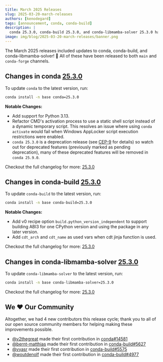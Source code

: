 ```yaml
---
title: March 2025 Releases
slug: 2025-03-20-march-releases
authors: [kenodegard]
tags: [announcement, conda, conda-build]
description: |
  conda 25.3.0, conda-build 25.3.0, and conda-libmamba-solver 25.3.0 have been released! 🎉
image: img/blog/2025-03-20-march-releases/banner.png
---
```


The March 2025 releases included updates to conda, conda-build, and conda-libmamba-solver! 🎉 All of these have been released to both `main` and `conda-forge` channels.

<!-- truncate -->

## Changes in conda [25.3.0](https://github.com/conda/conda/releases/tag/25.3.0)

To update `conda` to the latest version, run:

```bash
conda install -n base conda=25.3.0
```

**Notable Changes:**
- Add support for Python 3.13.
- Refactor CMD's activation process to use a static shell script instead of a dynamic temporary script. This resolves an issue where using `conda activate` would fail when Windows AppLocker script execution restrictions were enabled.
- `conda 25.3.0` is a deprecation release (see [CEP-9](https://github.com/conda/ceps/blob/main/cep-0009.md) for details) so watch out for deprecated features (previously marked as pending deprecation), many of these deprecated features will be removed in `conda 25.9.0`.

Checkout the full changelog for more: [25.3.0](https://github.com/conda/conda/releases/tag/25.3.0)

## Changes in conda-build [25.3.0](https://github.com/conda/conda-build/releases/tag/25.3.0)

To update `conda-build` to the latest version, run:

```bash
conda install -n base conda-build=25.3.0
```

**Notable Changes:**
- Add v0 recipe option `build.python_version_independent` to support building ABI3 for one CPython version and using the package in any later version.
- Add `cdt_arch` and `cdt_name` as used vars when cdt jinja function is used.

Checkout the full changelog for more: [25.3.0](https://github.com/conda/conda-build/releases/tag/25.3.0)

## Changes in conda-libmamba-solver [25.3.0](https://github.com/conda/conda-libmamba-solver/releases/tag/25.3.0)

To update `conda-libmamba-solver` to the latest version, run:

```bash
conda install -n base conda-libmamba-solver=25.3.0
```

Checkout the full changelog for more: [25.3.0](https://github.com/conda/conda-libmamba-solver/releases/tag/25.3.0)

## We ❤️ Our Community

Altogether, we had 4 new contributors this release cycle; thank you to all of our open source community members for helping making these improvements possible.

- [@v2thegreat](https://github.com/v2thegreat) made their first contribution in [conda#14581](https://github.com/conda/conda/pull/14581)
- [@bernt-matthias](https://github.com/bernt-matthias) made their first contribution in [conda-build#5627](https://github.com/conda/conda-build/pull/5627)
- [@vyasr](https://github.com/vyasr) made their first contribution in [conda-build#5575](https://github.com/conda/conda-build/pull/5575)
- [@woutdenolf](https://github.com/woutdenolf) made their first contribution in [conda-build#4977](https://github.com/conda/conda-build/pull/4977)
